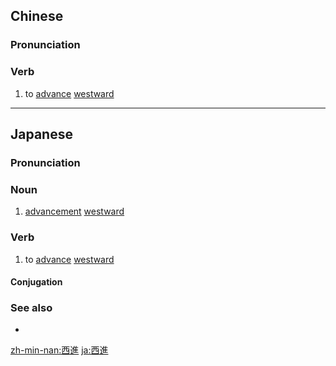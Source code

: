{{also|西进}}
==Chinese==
{{zh-forms|s=西进}}

===Pronunciation===
{{zh-pron
|m=xījìn
|c=sai1 zeon3
|mn=se-chìn
|cat=v
}}

===Verb===
{{zh-verb}}

# to [[advance]] [[westward]]

----

==Japanese==
{{ja-kanjitab|せい|しん|yomi=o}}

===Pronunciation===
{{ja-pron|せいしん|y=o}}

===Noun===
{{ja-noun|せいしん}}

# [[advancement]] [[westward]]

===Verb===
{{ja-verb-suru|せいしん}}

# to [[advance]] [[westward]]

====Conjugation====
{{ja-suru|せいしん}}

===See also===
* {{ja-r|東進|とうしん}}

[[zh-min-nan:西進]]
[[ja:西進]]